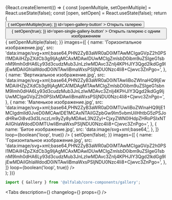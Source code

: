 

<Meta title='Components/Gallery' component={Gallery} id='Gallery' />

<!-- Canvas -->

<Story name='Gallery'>
    {React.createElement(() => {
        const [openMultiple, setOpenMultiple] = React.useState(false);
        const [open, setOpen] = React.useState(false);
        return (
            <div style={{ width: '100%', height: 'calc(100vh - 50px)' }}>
                <div style={{ margin: '24px' }}>
                    <Button
                        view='primary'
                        onClick={() => {
                            setOpenMultiple(true);
                        }}
                        id='open-gallery-button'
                    >
                        Открыть галерею
                    </Button>
                </div>
                <div style={{ margin: '24px' }}>
                    <Button
                        view='primary'
                        onClick={() => {
                            setOpen(true);
                        }}
                        id='open-single-gallery-button'
                    >
                        Открыть галерею с одним изображением
                    </Button>
                </div>
                <Gallery
                    open={openMultiple}
                    onClose={() => {
                        setOpenMultiple(false);
                    }}
                    images={[
                        {
                            name: 'Горизонтальное изображение.jpg',
                            src: 'data:image/svg+xml;base64,PHN2ZyB3aWR0aD0iMTAwMCIgaGVpZ2h0PSI1MDAiIHZpZXdCb3g9IjAgMCAxMDAwIDUwMCIgZmlsbD0ibm9uZSIgeG1sbnM9Imh0dHA6Ly93d3cudzMub3JnLzIwMDAvc3ZnIj4KPHJlY3Qgd2lkdGg9IjEwMDAiIGhlaWdodD0iNTAwIiBmaWxsPSIjNDU0Nzc4Ii8+Cjwvc3ZnPgo=',
                        },
                        {
                            name: 'Вертикальное изображение.jpg',
                            src: 'data:image/svg+xml;base64,PHN2ZyB3aWR0aD0iNTAwIiBoZWlnaHQ9IjEwMDAiIHZpZXdCb3g9IjAgMCA1MDAgMTAwMCIgZmlsbD0ibm9uZSIgeG1sbnM9Imh0dHA6Ly93d3cudzMub3JnLzIwMDAvc3ZnIj4KPHJlY3Qgd2lkdGg9IjUwMCIgaGVpZ2h0PSIxMDAwIiBmaWxsPSIjNDU0Nzc4Ii8+Cjwvc3ZnPgo=',
                        },
                        {
                            name: 'Маленькое изображение.jpg',
                            src: 'data:image/svg+xml;base64,PHN2ZyB3aWR0aD0iMTUwIiBoZWlnaHQ9IjE1MCIgdmlld0JveD0iMCAwIDE1MCAxNTAiIGZpbGw9Im5vbmUiIHhtbG5zPSJodHRwOi8vd3d3LnczLm9yZy8yMDAwL3N2ZyI+CjxyZWN0IHdpZHRoPSIxNTAiIGhlaWdodD0iMTUwIiBmaWxsPSIjNDU0Nzc4Ii8+Cjwvc3ZnPgo=',
                        },
                        {
                            name: 'Битое изображение.jpg',
                            src: 'data:image/svg+xml;base64,',
                        },
                    ]}
                    loop={boolean('loop', true)}
                />
                <Gallery
                    open={open}
                    onClose={() => {
                        setOpen(false);
                    }}
                    images={[
                        {
                            name: 'Горизонтальное изображение.jpg',
                            src: 'data:image/svg+xml;base64,PHN2ZyB3aWR0aD0iMTAwMCIgaGVpZ2h0PSI1MDAiIHZpZXdCb3g9IjAgMCAxMDAwIDUwMCIgZmlsbD0ibm9uZSIgeG1sbnM9Imh0dHA6Ly93d3cudzMub3JnLzIwMDAvc3ZnIj4KPHJlY3Qgd2lkdGg9IjEwMDAiIGhlaWdodD0iNTAwIiBmaWxsPSIjNDU0Nzc4Ii8+Cjwvc3ZnPgo=',
                        },
                    ]}
                    loop={boolean('loop', true)}
                />
            </div>
        );
    })}
</Story>

<!-- Docs -->

<ComponentHeader name='Gallery' version={version} />

```jsx
import { Gallery } from '@alfalab/core-components/gallery';
```

<Tabs
    description={<Description />}
    changelog={<Changelog />}
    props={<ArgsTable of={GalleryTS} />}
/>
